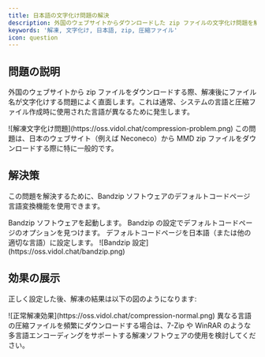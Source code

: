 ```yaml
---
title: 日本語の文字化け問題の解決
description: 外国のウェブサイトからダウンロードした zip ファイルの文字化け問題を解決する方法
keywords: '解凍, 文字化け, 日本語, zip, 圧縮ファイル'
icon: question
---
```


## 問題の説明

外国のウェブサイトから zip ファイルをダウンロードする際、解凍後にファイル名が文字化けする問題によく直面します。これは通常、システムの言語と圧縮ファイル作成時に使用された言語が異なるために発生します。

<Frame caption="解凍後の文字化けの例">
  ![解凍文字化け問題](https://oss.vidol.chat/compression-problem.png)
</Frame>

<Note>
  この問題は、日本のウェブサイト（例えば Neconeco）から MMD zip ファイルをダウンロードする際に特に一般的です。
</Note>

## 解決策

この問題を解決するために、Bandzip ソフトウェアのデフォルトコードページ言語変換機能を使用できます。

<Steps>
  <Step title="Bandzip を開く">
    Bandzip ソフトウェアを起動します。
  </Step>
  <Step title="デフォルトコードページを設定する">
    Bandzip の設定でデフォルトコードページのオプションを見つけます。
  </Step>
  <Step title="正しい言語を選択する">
    デフォルトコードページを日本語（または他の適切な言語）に設定します。
  </Step>
</Steps>

<Frame caption="Bandzip 設定画面">
  ![Bandzip 設定](https://oss.vidol.chat/bandzip.png)
</Frame>

## 効果の展示

正しく設定した後、解凍の結果は以下の図のようになります:

<Frame caption="正しく解凍されたファイル名">
  ![正常解凍効果](https://oss.vidol.chat/compression-normal.png)
</Frame>

<Tip>
  異なる言語の圧縮ファイルを頻繁にダウンロードする場合は、7-Zip や WinRAR のような多言語エンコーディングをサポートする解凍ソフトウェアの使用を検討してください。
</Tip>

